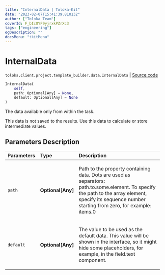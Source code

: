 ```yaml
---
title: "InternalData | Toloka-Kit"
date: "2023-02-07T15:41:39.810132"
author: ["Toloka Team"]
coverId: F_bIcOYF9yjrxkPZrXc3
tags: ["engineering"]
ogDescription: ""
docsMenu: "tkitMenu"
---
```


# InternalData
`toloka.client.project.template_builder.data.InternalData` | [Source code](https://github.com/Toloka/toloka-kit/blob/v1.1.3/src/client/project/template_builder/data.py#L53)

```python
InternalData(
    self,
    path: Optional[Any] = None,
    default: Optional[Any] = None
)
```

The data available only from within the task.

This data is not saved to the results. Use this data to calculate or store intermediate values.

## Parameters Description

| Parameters | Type | Description |
| :----------| :----| :-----------|
`path`|**Optional\[Any\]**|<p>Path to the property containing data. Dots are used as separators: path.to.some.element. To specify the path to the array element, specify its sequence number starting from zero, for example: items.0</p>
`default`|**Optional\[Any\]**|<p>The value to be used as the default data. This value will be shown in the interface, so it might hide some placeholders, for example, in the field.text component.</p>